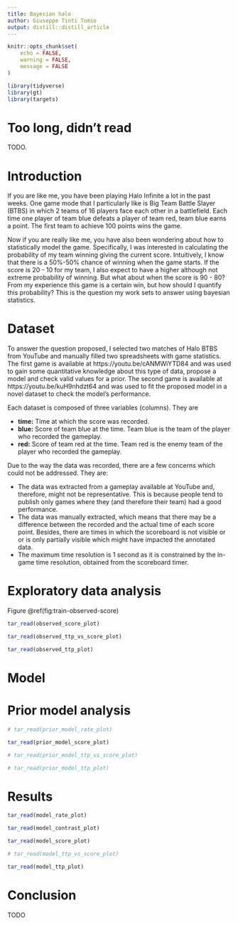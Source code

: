 ```yaml
---
title: Bayesian halo
author: Giuseppe Tinti Tomio
output: distill::distill_article
---
```


```r
knitr::opts_chunk$set(
    echo = FALSE,
    warning = FALSE,
    message = FALSE
)
```

```r
library(tidyverse)
library(gt)
library(targets)
```

# Too long, didn't read

TODO.

# Introduction

If you are like me, you have been playing Halo Infinite a lot in the past weeks. One game mode that I particularly like is Big Team Battle Slayer (BTBS) in which 2 teams of 16 players face each other in a battlefield. Each time one player of team blue defeats a player of team red, team blue earns a point. The first team to achieve 100 points wins the game.

Now if you are really like me, you have also been wondering about how to statistically model the game. Specifically, I was interested in calculating the probability of my team winning giving the current score. Intuitively, I know that there is a 50%-50% chance of winning when the game starts. If the score is 20 - 10 for my team, I also expect to have a higher although not extreme probability of winning. But what about when the score is 90 - 80? From my experience this game is a certain win, but how should I quantify this probability? This is the question my work sets to answer using bayesian statistics.

<!--
    The report is divided into sections. Section [Dataset] describes the dataset used and Section [Exploratory data analysis] presents an exploratory analysis of its content to understand statistical properties of the game data. Based on this exploratory analysis, Section [Model] defines a Bayesian model for the data and Section [Prior model analysis] shows a synthetic dataset for the given prior values. Finally, Section [Results] shows the results obtained when fitting the model to the full data and [Conclusion] finishes the report with the final conclusions.
-->

# Dataset

To answer the question proposed, I selected two matches of Halo BTBS from YouTube and manually filled two spreadsheets with game statistics. The first game is available at https://youtu.be/cANMWiYTD84 and was used to gain some quantitative knowledge about this type of data, propose a model and check valid values for a prior. The second game is available at https://youtu.be/kuH9nhdzt64 and was used to fit the proposed model in a novel dataset to check the model's performance.

Each dataset is composed of three variables (columns). They are

- **time:** Time at which the score was recorded.
- **blue:** Score of team blue at the time. Team blue is the team of the player who recorded the gameplay.
- **red:** Score of team red at the time. Team red is the enemy team of the player who recorded the gameplay.

Due to the way the data was recorded, there are a few concerns which could not be addressed. They are:

- The data was extracted from a gameplay available at YouTube and, therefore, might not be representative. This is because people tend to publish only games where they (and therefore their team) had a good performance.
- The data was manually extracted, which means that there may be a difference between the recorded and the actual time of each score point. Besides, there are times in which the scoreboard is not visible or or is only partially visible which might have impacted the annotated data.
- The maximum time resolution is 1 second as it is constrained by the in-game time resolution, obtained from the scoreboard timer.

# Exploratory data analysis

Figure \@ref(fig:train-observed-score)

```r
tar_read(observed_score_plot)
```

```r
tar_read(observed_ttp_vs_score_plot)
```

```r
tar_read(observed_ttp_plot)
```

# Model

\begin{align}
\text{mean rate of rates} &= \frac{\text{max score}}{2 / 3 \cdot \text{max duration}}
= \frac{100 \text{ points}}{10 \text{ minutes}} \\
\text{rate of rates} &= \frac{1}{\text{mean rate of rates}} \\
\\
\text{rate}^{\text{blue}} &\sim \text{Exponential}(\text{rate of rates}) \\
\text{rate}^{\text{red}} &\sim \text{Exponential}(\text{rate of rates}) \\
\\
\text{ttp}^{\text{blue}}_i &= \text{time}^{\text{blue}}_i - \text{time}^{\text{blue}}_{i-1} \\
\text{ttp}^{\text{red}}_i &= \text{time}^{\text{red}}_i - \text{time}^{\text{red}}_{i-1} \\
\\
\text{ttp}^{\text{blue}}_i &\sim \text{Exponential}(\text{rate}^{\text{blue}}) \\
\text{ttp}^{\text{red}}_i &\sim \text{Exponential}(\text{rate}^{\text{red}})
\end{align}

# Prior model analysis

```r
# tar_read(prior_model_rate_plot)
```

```r
tar_read(prior_model_score_plot)
```

```r
# tar_read(prior_model_ttp_vs_score_plot)
```

```r
# tar_read(prior_model_ttp_plot)
```

# Results

```r
tar_read(model_rate_plot)
```

```r
tar_read(model_contrast_plot)
```

```r
tar_read(model_score_plot)
```

```r
# tar_read(model_ttp_vs_score_plot)
```

```r
tar_read(model_ttp_plot)
```

# Conclusion

TODO
